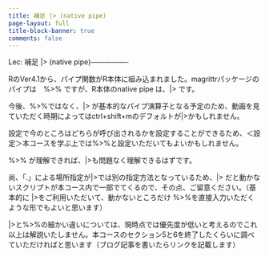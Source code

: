 ```yaml
---
title: 補足 |> (native pipe)
page-layout: full
title-block-banner: true
comments: false
---
```


 Lec: 補足 |> (native pipe)----------------

RのVer4.1から、パイプ関数がR本体に組み込まれました。magrittrパッケージのパイプは　%>% ですが、R本体のnative pipe は、|>  です。

今後、%>%ではなく、|>  が基本的なパイプ演算子となる予定のため、動画を見ていただく時期によってはctrl+shift+mのデフォルトが|>かもしれません。

設定で今のところはどちらが呼び出されるかを設定することができるため、＜設定＞本コースを学ぶ上では%>%と設定いただいてもよいかもしれません。

%>% が理解できれば、|>も問題なく理解できるはずです。

尚、「.」による場所指定が|>では別の指定方法となっているため、|> だと動かないスクリプトが本コース内で一部でてくるので、その点、ご留意ください。（基本的に |>をご利用いただいて、動かないところだけ %>%を直接入力いただくような形でもよいと思います）

|>と%>%の細かい違いについては、現時点では優先度が低いと考えるのでこれ以上は解説いたしません。本コースのセクション5と6を終了したくらいに調べていただければと思います（ブログ記事を書いたらリンクを記載します）


